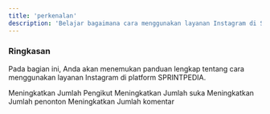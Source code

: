 ```yaml
---
title: 'perkenalan'
description: 'Belajar bagaimana cara menggunakan layanan Instagram di SPRINTPEDIA.'
---
```


### Ringkasan
Pada bagian ini, Anda akan menemukan panduan lengkap tentang cara menggunakan layanan Instagram di platform SPRINTPEDIA.

<CardGroup cols={2}>
  <Card title="Followers" icon="user-plus" href="/layanan/instagram/followers">
    Meningkatkan Jumlah Pengikut
  </Card>
  <Card title="Like" icon="heart-circle-plus" href="layanan/instagram/like">
    Meningkatkan Jumlah suka
  </Card>
  <Card title="Views" icon="eye" href="layanan/instagram/views">
    Meningkatkan Jumlah penonton
  </Card>
  <Card title="Comment" icon="comment-lines" href="layanan/instagram/comment">
    Meningkatkan Jumlah komentar
  </Card>
</CardGroup>